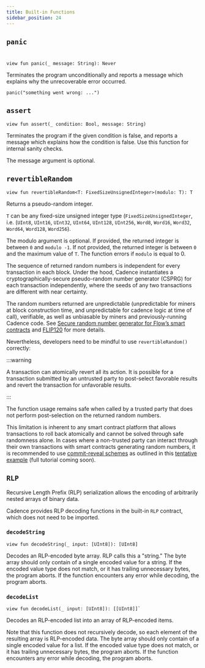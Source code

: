 ```yaml
---
title: Built-in Functions
sidebar_position: 24
---
```


## `panic`
#

```cadence
view fun panic(_ message: String): Never
```

Terminates the program unconditionally
and reports a message which explains why the unrecoverable error occurred.

```cadence
panic("something went wrong: ...")
```

## `assert`

```cadence
view fun assert(_ condition: Bool, message: String)
```

Terminates the program if the given condition is false,
and reports a message which explains how the condition is false.
Use this function for internal sanity checks.

The message argument is optional.

## `revertibleRandom`

```cadence
view fun revertibleRandom<T: FixedSizeUnsignedInteger>(modulo: T): T
```
Returns a pseudo-random integer.

`T` can be any fixed-size unsigned integer type (`FixedSizeUnsignedInteger`, i.e.
(`UInt8`, `UInt16`, `UInt32`, `UInt64`, `UInt128`, `UInt256`, 
`Word8`, `Word16`, `Word32`, `Word64`, `Word128`, `Word256`).

The modulo argument is optional. 
If provided, the returned integer is between `0` and `modulo -1`.
If not provided, the returned integer is between `0` and the maximum value of `T`.
The function errors if `modulo` is equal to 0.


The sequence of returned random numbers is independent for
every transaction in each block.
Under the hood, Cadence instantiates a cryptographically-secure pseudo-random number
generator (CSPRG) for each transaction independently, where the seeds of any two transactions
are different with near certainty.

The random numbers returned are unpredictable
(unpredictable for miners at block construction time,
and unpredictable for cadence logic at time of call),
verifiable, as well as unbiasable by miners and previously-running Cadence code.
See [Secure random number generator for Flow’s smart contracts](https://forum.flow.com/t/secure-random-number-generator-for-flow-s-smart-contracts/5110)
and [FLIP120](https://github.com/onflow/flips/pull/120) for more details.

Nevertheless, developers need to be mindful to use `revertibleRandom()` correctly:

:::warning

A transaction can atomically revert all its action.
It is possible for a transaction submitted by an untrusted party
to post-select favorable results and revert the transaction for unfavorable results.

:::

The function usage remains safe when called by a trusted party that does not
perform post-selection on the returned random numbers.

This limitation is inherent to any smart contract platform that allows transactions to roll back atomically
and cannot be solved through safe randomness alone.
In cases where a non-trusted party can interact through their own transactions
with smart contracts generating random numbers,
it is recommended to use [commit-reveal schemes](https://github.com/onflow/flips/pull/123)
as outlined in this [tentative example](https://github.com/onflow/flips/blob/main/protocol/20230728-commit-reveal.md#tutorials-and-examples) (full tutorial coming soon).

## `RLP`

Recursive Length Prefix (RLP) serialization allows the encoding of arbitrarily nested arrays of binary data.

Cadence provides RLP decoding functions in the built-in `RLP` contract, which does not need to be imported.

### `decodeString`

```cadence
view fun decodeString(_ input: [UInt8]): [UInt8]
```

Decodes an RLP-encoded byte array. RLP calls this a "string."
The byte array should only contain of a single encoded value for a string.
If the encoded value type does not match, or it has trailing unnecessary bytes, the program aborts.
If the function encounters any error while decoding, the program aborts.

### `decodeList`

```cadence
view fun decodeList(_ input: [UInt8]): [[UInt8]]`
```

Decodes an RLP-encoded list into an array of RLP-encoded items.

Note that this function does not recursively decode, so each element of the resulting array is RLP-encoded data.
The byte array should only contain of a single encoded value for a list.
If the encoded value type does not match, or it has trailing unnecessary bytes, the program aborts.
If the function encounters any error while decoding, the program aborts.
